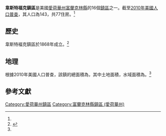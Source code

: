 {{Infobox settlement
|official_name            = 韋斯特福克鎮區
|native_name              = West Fork Township
|settlement_type          = [[鎮區_(美國)|鎮區]]
|nickname                 = 
|motto                    =

<!-- Images -->
|image_skyline            = 
|imagesize                = 
|image_caption            = 
|image_flag               = 
|image_seal               =

<!-- Maps -->
|image_map                = Map_highlighting_West Fork_Township,_Franklin County,_Iowa.svg
|mapsize                  = 250px
|map_caption              = 在富蘭克林縣中的位置
|image_map1               = 
|mapsize1                 = 
|map_caption1             =

<!-- Location -->
|subdivision_type         = [[世界地理索引|国家]]
|subdivision_name         = {{USA}}
|subdivision_type1        = [[美国行政区划|州]]
|subdivision_name1        = {{flag|Iowa}}
|subdivision_type2        = [[愛荷華州县级行政区列表|縣]]
|subdivision_name2        = [[富蘭克林縣_(愛荷華州)|富蘭克林縣]]
|government_footnotes     = 
|leader_title             = 
|leader_name              = 
|leader_title1            = 
|leader_name1             = 
|established_title        = 
|established_date         =

<!-- Area -->
|area_footnotes           = 
|area_magnitude           = 
|unit_pref                = Imperial
|area_total_sq_mi         = 36.65
|area_land_sq_mi          = 36.65
|area_water_sq_mi         = 0
|area_water_percent       = 0

<!-- Population -->
|population_as_of         = [[2010年美國人口普查|2010]]
|population_footnotes     = <ref name="Gazetteer">{{cite web|title=2010 Census Gazetteer|url=https://www.census.gov/geo/maps-data/data/docs/gazetteer/county_sub_list_19.txt|publisher=[[United_States_Census_Bureau|United States Census Bureau]]|accessdate=2014-02-21|archive-date=2014-02-23|archive-url=https://web.archive.org/web/20140223183305/http://www.census.gov/geo/maps-data/data/docs/gazetteer/county_sub_list_19.txt|dead-url=no}}</ref>
|population_total         = 143
|population_density_sq_mi = 4

<!-- General information -->
|elevation_footnotes      = 
|elevation_m              = 317
|elevation_ft             = 1040
|coordinates              = {{coord|42|51|48|N|93|05|03|W|region:US-IA|display=inline,title}}

<!-- Area/postal codes & others -->
|timezone                 = 
|utc_offset               = 
|timezone_DST             = 
|utc_offset_DST           = 
|postal_code_type         = [[美國郵區編號|郵區編號]]
|postal_code              = 50433, 50441, 50475, 50605
|area_code                = 
|blank_name               = [[地名信息系统|GNIS ID]]
|blank_info               = 0468977<ref>{{cite gnis|0468977|West Fork Township, Franklin County, Iowa|2014-02-21}}</ref>
|website                  = 
|footnotes                = 
}}

'''韋斯特福克鎮區'''是美國[[愛荷華州|愛荷華州]][[富蘭克林縣_(愛荷華州)|富蘭克林縣]]的16個[[鎮區_(美國)|鎮區]]之一。截至[[2010年美國人口普查|2010年美國人口普查]]，其人口為143，共77住房。<ref name="Gazetteer"/>

== 歷史 ==
韋斯特福克鎮區於1868年成立。<ref>{{cite book | url=https://books.google.com/books?id=snoUAAAAYAAJ&pg=PA263#v=onepage&q&f=false | title=History of Franklin County, Iowa: A Record of Settlement, Organization, Progress and Achievement, Volume 1 | publisher=S. J. Clarke Publishing Company | author=Stuart, I. L. | year=1914 | pages=263 | access-date=2020-07-16 | archive-date=2020-07-23 | archive-url=https://web.archive.org/web/20200723061235/https://books.google.com/books?id=snoUAAAAYAAJ&pg=PA263#v=onepage&q&f=false | dead-url=no }}</ref>
== 地理 ==
根據2010年美國人口普查，該鎮的總面積為{{convert|36.65|sqmi}}，其中土地面積{{convert|36.65|sqmi}}，水域面積為{{convert|0|sqmi}}。<ref name="Gazetteer"/>
== 參考文獻 ==
{{reflist}}

{{富蘭克林縣 (愛荷華州)}}
[[Category:愛荷華州鎮區|Category:愛荷華州鎮區]]
[[Category:富蘭克林縣鎮區_(愛荷華州)|Category:富蘭克林縣鎮區 (愛荷華州)]]

{{Iowa-geo-stub}}